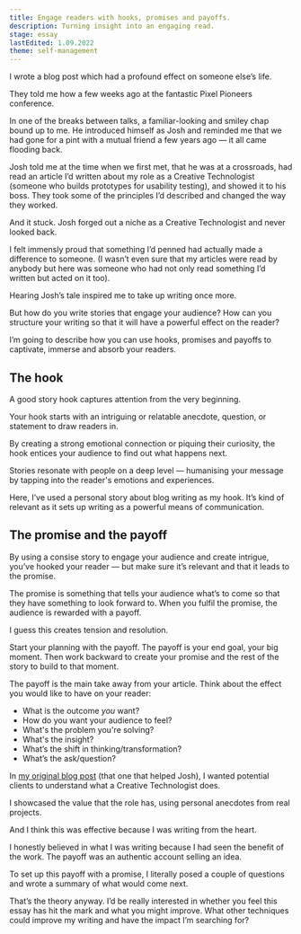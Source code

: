 ```yaml
---
title: Engage readers with hooks, promises and payoffs.
description: Turning insight into an engaging read.
stage: essay
lastEdited: 1.09.2022
theme: self-management
---
```



I wrote a blog post which had a profound effect on someone else’s life.

They told me how a few weeks ago at the fantastic Pixel Pioneers conference.

In one of the breaks between talks, a familiar-looking and smiley chap bound up to me. He introduced himself as Josh and reminded me that we had gone for a pint with a mutual friend a few years ago — it all came flooding back.

Josh told me at the time when we first met, that he was at a crossroads, had read an article I’d written about my role as a Creative Technologist (someone who builds prototypes for usability testing), and showed it to his boss. They took some of the principles I’d described and changed the way they worked.

And it stuck. Josh forged out a niche as a Creative Technologist and never looked back.

I felt immensly proud that something I’d penned had actually made a difference to someone. (I wasn’t even sure that my articles were read by anybody but here was someone who had not only read something I’d written but acted on it too).

Hearing Josh’s tale inspired me to take up writing once more.

But how do you write stories that engage your audience? How can you structure your writing so that it will have a powerful effect on the reader?

I’m going to describe how you can use hooks, promises and payoffs to captivate, immerse and absorb your readers.

## The hook

A good story hook captures attention from the very beginning.

Your hook starts with an intriguing or relatable anecdote, question, or statement to draw readers in.

By creating a strong emotional connection or piquing their curiosity, the hook entices your audience to find out what happens next.

Stories resonate with people on a deep level — humanising your message by tapping into the reader's emotions and experiences.

Here, I’ve used a personal story about blog writing as my hook. It’s kind of relevant as it sets up writing as a powerful means of communication.

## The promise and the payoff

By using a consise story to engage your audience and create intrigue, you’ve hooked your reader — but make sure it’s relevant and that it leads to the promise.

The promise is something that tells your audience what’s to come so that they have something to look forward to. When you fulfil the promise, the audience is rewarded with a payoff.

I guess this creates tension and resolution.

Start your planning with the payoff. The payoff is your end goal, your big moment. Then work backward to create your promise and the rest of the story to build to that moment.

The payoff is the main take away from your article. Think about the effect you would like to have on your reader:

- What is the outcome _you_ want?
- How do you want your audience to feel?
- What's the problem you're solving?
- What's the insight?
- What’s the shift in thinking/transformation?
- What’s the ask/question?

In [my original blog post](https://www.cxpartners.co.uk/our-thinking/the-very-definition-of-a-creative-technologist) (that one that helped Josh), I wanted potential clients to understand what a Creative Technologist does.

I showcased the value that the role has, using personal anecdotes from real projects.

And I think this was effective because I was writing from the heart.

I honestly believed in what I was writing because I had seen the benefit of the work. The payoff was an authentic account selling an idea.

To set up this payoff with a promise, I literally posed a couple of questions and wrote a summary of what would come next.

That’s the theory anyway. I’d be really interested in whether you feel this essay has hit the mark and what you might improve. What other techniques could improve my writing and have the impact I’m searching for?

<ReadMore theme={frontmatter.theme} title={frontmatter.title} />
